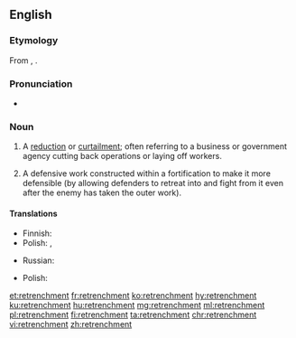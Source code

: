 ==English==
{{wikipedia}}

===Etymology===
From {{etyl|fr|en}} {{m|fr|retranchement}}, {{etyl|fro|en}} {{m|fro|retrenchemant}}.

===Pronunciation===
* {{IPA|/ɹɪˈtɹentʃ.mənt/|lang=en}}

===Noun===
{{en-noun}}

# A [[reduction]] or [[curtailment]]; often referring to a business or government agency cutting back operations or laying off workers.
# {{lb|en|military|dated}} A defensive work constructed within a fortification to make it more defensible (by allowing defenders to retreat into and fight from it even after the enemy has taken the outer work).

====Translations====
{{trans-top|a reduction or curtailment}}
* Finnish: {{t+|fi|leikkaus}}
* Polish: {{t+|pl|oszczędność|f}}, {{t+|pl|redukcja|f}}
{{trans-mid}}
* Russian: {{t+|ru|сокраще́ние|n}}
{{trans-bottom}}

{{trans-top|a defensive entrenchment}}
* Polish: {{t|pl|oszańcowanie|n}}
{{trans-mid}}
{{trans-bottom}}

[[et:retrenchment]]
[[fr:retrenchment]]
[[ko:retrenchment]]
[[hy:retrenchment]]
[[ku:retrenchment]]
[[hu:retrenchment]]
[[mg:retrenchment]]
[[ml:retrenchment]]
[[pl:retrenchment]]
[[fi:retrenchment]]
[[ta:retrenchment]]
[[chr:retrenchment]]
[[vi:retrenchment]]
[[zh:retrenchment]]